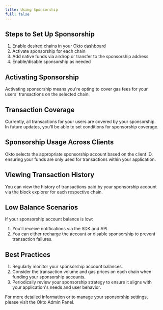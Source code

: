 ```yaml
---
title: Using Sponsorship
full: false
---
```


## **Steps to Set Up Sponsorship**

1. Enable desired chains in your Okto dashboard  
2. Activate sponsorship for each chain  
3. Add native funds via airdrop or transfer to the sponsorship address  
4. Enable/disable sponsorship as needed  
   

## **Activating Sponsorship**

Activating sponsorship means you're opting to cover gas fees for your users' transactions on the selected chain.

## **Transaction Coverage**

Currently, all transactions for your users are covered by your sponsorship. In future updates, you'll be able to set conditions for sponsorship coverage.

## **Sponsorship Usage Across Clients**

Okto selects the appropriate sponsorship account based on the client ID, ensuring your funds are only used for transactions within your application.

## **Viewing Transaction History**

You can view the history of transactions paid by your sponsorship account via the block explorer for each respective chain.

## **Low Balance Scenarios**

If your sponsorship account balance is low:

1. You'll receive notifications via the SDK and API. 
2. You can either recharge the account or disable sponsorship to prevent transaction failures.  
   

## **Best Practices**

1. Regularly monitor your sponsorship account balances.  
2. Consider the transaction volume and gas prices on each chain when funding your sponsorship accounts.  
3. Periodically review your sponsorship strategy to ensure it aligns with your application's needs and user behavior.

For more detailed information or to manage your sponsorship settings, please visit the Okto Admin Panel.